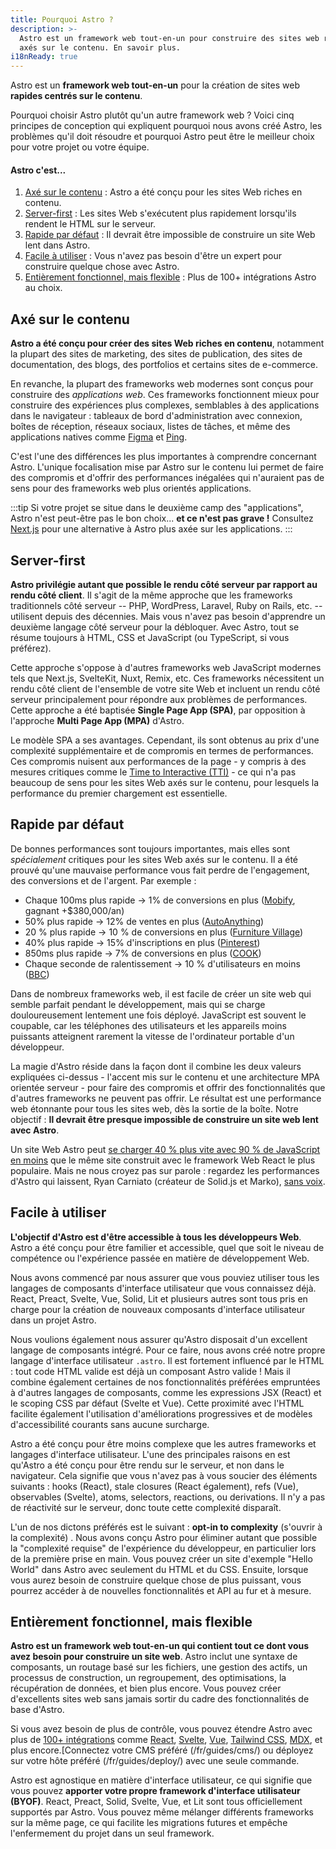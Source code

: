 ```yaml
---
title: Pourquoi Astro ?
description: >-
  Astro est un framework web tout-en-un pour construire des sites web rapides et
  axés sur le contenu. En savoir plus.
i18nReady: true
---
```


Astro est un **framework web tout-en-un** pour la création de sites web **rapides centrés sur le contenu**.

Pourquoi choisir Astro plutôt qu'un autre framework web ? Voici cinq principes de conception qui expliquent pourquoi nous avons créé Astro, les problèmes qu'il doit résoudre et pourquoi Astro peut être le meilleur choix pour votre projet ou votre équipe.

#### Astro c'est...

1. [Axé sur le contenu](#axé-sur-le-contenu) : Astro a été conçu pour les sites Web riches en contenu.
2. [Server-first](#server-first) : Les sites Web s'exécutent plus rapidement lorsqu'ils rendent le HTML sur le serveur.
3. [Rapide par défaut](#rapide-par-défaut) : Il devrait être impossible de construire un site Web lent dans Astro.
4. [Facile à utiliser](#facile-à-utiliser) : Vous n'avez pas besoin d'être un expert pour construire quelque chose avec Astro.
5. [Entièrement fonctionnel, mais flexible](#entièrement-fonctionnel-mais-flexible) : Plus de 100+ intégrations Astro au choix.


## Axé sur le contenu

**Astro a été conçu pour créer des sites Web riches en contenu**, notamment la plupart des sites de marketing, des sites de publication, des sites de documentation, des blogs, des portfolios et certains sites de e-commerce.

En revanche, la plupart des frameworks web modernes sont conçus pour construire des *applications web*. Ces frameworks fonctionnent mieux pour construire des expériences plus complexes, semblables à des applications dans le navigateur : tableaux de bord d'administration avec connexion, boîtes de réception, réseaux sociaux, listes de tâches, et même des applications natives comme [Figma](https://figma.com/) et [Ping](https://ping.gg/).

C'est l'une des différences les plus importantes à comprendre concernant Astro. L'unique focalisation mise par Astro sur le contenu lui permet de faire des compromis et d'offrir des performances inégalées qui n'auraient pas de sens pour des frameworks web plus orientés applications.

:::tip
Si votre projet se situe dans le deuxième camp des "applications", Astro n'est peut-être pas le bon choix... **et ce n'est pas grave !** Consultez [Next.js](https://nextjs.org/) pour une alternative à Astro plus axée sur les applications.
:::

## Server-first

**Astro privilégie autant que possible le rendu côté serveur par rapport au rendu côté client**. Il s'agit de la même approche que les frameworks traditionnels côté serveur -- PHP, WordPress, Laravel, Ruby on Rails, etc. -- utilisent depuis des décennies. Mais vous n'avez pas besoin d'apprendre un deuxième langage côté serveur pour la débloquer. Avec Astro, tout se résume toujours à HTML, CSS et JavaScript (ou TypeScript, si vous préférez).

Cette approche s'oppose à d'autres frameworks web JavaScript modernes tels que Next.js, SvelteKit, Nuxt, Remix, etc. Ces frameworks nécessitent un rendu côté client de l'ensemble de votre site Web et incluent un rendu côté serveur principalement pour répondre aux problèmes de performances. Cette approche a été baptisée **Single Page App (SPA)**, par opposition à l'approche **Multi Page App (MPA)** d'Astro.

Le modèle SPA a ses avantages. Cependant, ils sont obtenus au prix d'une complexité supplémentaire et de compromis en termes de performances. Ces compromis nuisent aux performances de la page - y compris à des mesures critiques comme le [Time to Interactive (TTI)](https://web.dev/interactive/) - ce qui n'a pas beaucoup de sens pour les sites Web axés sur le contenu, pour lesquels la performance du premier chargement est essentielle.

## Rapide par défaut

De bonnes performances sont toujours importantes, mais elles sont *spécialement* critiques pour les sites Web axés sur le contenu. Il a été prouvé qu'une mauvaise performance vous fait perdre de l'engagement, des conversions et de l'argent. Par exemple :

- Chaque 100ms plus rapide → 1% de conversions en plus ([Mobify](https://web.dev/why-speed-matters/), gagnant +$380,000/an)
- 50% plus rapide → 12% de ventes en plus ([AutoAnything](https://www.digitalcommerce360.com/2010/08/19/web-accelerator-revs-conversion-and-sales-autoanything/))
- 20 % plus rapide → 10 % de conversions en plus ([Furniture Village](https://www.thinkwithgoogle.com/intl/en-gb/marketing-strategies/app-and-mobile/furniture-village-and-greenlight-slash-page-load-times-boosting-user-experience/))
- 40% plus rapide → 15% d'inscriptions en plus ([Pinterest](https://medium.com/pinterest-engineering/driving-user-growth-with-performance-improvements-cfc50dafadd7))
- 850ms plus rapide → 7% de conversions en plus ([COOK](https://web.dev/why-speed-matters/))
- Chaque seconde de ralentissement → 10 % d'utilisateurs en moins ([BBC](https://www.creativebloq.com/features/how-the-bbc-builds-websites-that-scale))

Dans de nombreux frameworks web, il est facile de créer un site web qui semble parfait pendant le développement, mais qui se charge douloureusement lentement une fois déployé. JavaScript est souvent le coupable, car les téléphones des utilisateurs et les appareils moins puissants atteignent rarement la vitesse de l'ordinateur portable d'un développeur.

La magie d'Astro réside dans la façon dont il combine les deux valeurs expliquées ci-dessus - l'accent mis sur le contenu et une architecture MPA orientée serveur - pour faire des compromis et offrir des fonctionnalités que d'autres frameworks ne peuvent pas offrir. Le résultat est une performance web étonnante pour tous les sites web, dès la sortie de la boîte. Notre objectif : **Il devrait être presque impossible de construire un site web lent avec Astro**.

Un site Web Astro peut [se charger 40 % plus vite avec 90 % de JavaScript en moins](https://twitter.com/t3dotgg/status/1437195415439360003) que le même site construit avec le framework Web React le plus populaire. Mais ne nous croyez pas sur parole : regardez les performances d'Astro qui laissent, Ryan Carniato (créateur de Solid.js et Marko), [sans voix](https://youtu.be/2ZEMb_H-LYE?t=8163).


## Facile à utiliser

**L'objectif d'Astro est d'être accessible à tous les développeurs Web**. Astro a été conçu pour être familier et accessible, quel que soit le niveau de compétence ou l'expérience passée en matière de développement Web.

Nous avons commencé par nous assurer que vous pouviez utiliser tous les langages de composants d'interface utilisateur que vous connaissez déjà. React, Preact, Svelte, Vue, Solid, Lit et plusieurs autres sont tous pris en charge pour la création de nouveaux composants d'interface utilisateur dans un projet Astro.

Nous voulions également nous assurer qu'Astro disposait d'un excellent langage de composants intégré. Pour ce faire, nous avons créé notre propre langage d'interface utilisateur `.astro`. Il est fortement influencé par le HTML : tout code HTML valide est déjà un composant Astro valide ! Mais il combine également certaines de nos fonctionnalités préférées empruntées à d'autres langages de composants, comme les expressions JSX (React) et le scoping CSS par défaut (Svelte et Vue). Cette proximité avec l'HTML facilite également l'utilisation d'améliorations progressives et de modèles d'accessibilité courants sans aucune surcharge.

Astro a été conçu pour être moins complexe que les autres frameworks et langages d'interface utilisateur. L'une des principales raisons en est qu'Astro a été conçu pour être rendu sur le serveur, et non dans le navigateur. Cela signifie que vous n'avez pas à vous soucier des éléments suivants : hooks (React), stale closures (React également), refs (Vue), observables (Svelte), atoms, selectors, reactions, ou derivations. Il n'y a pas de réactivité sur le serveur, donc toute cette complexité disparaît.

L'un de nos dictons préférés est le suivant : **opt-in to complexity** (s'ouvrir à la complexité) .
Nous avons conçu Astro pour éliminer autant que possible la "complexité requise" de l'expérience du développeur, en particulier lors de la première prise en main. Vous pouvez créer un site d'exemple "Hello World" dans Astro avec seulement du HTML et du CSS. Ensuite, lorsque vous aurez besoin de construire quelque chose de plus puissant, vous pourrez accéder à de nouvelles fonctionnalités et API au fur et à mesure.



## Entièrement fonctionnel, mais flexible

**Astro est un framework web tout-en-un qui contient tout ce dont vous avez besoin pour construire un site web**. Astro inclut une syntaxe de composants, un routage basé sur les fichiers, une gestion des actifs, un processus de construction, un regroupement, des optimisations, la récupération de données, et bien plus encore. Vous pouvez créer d'excellents sites web sans jamais sortir du cadre des fonctionnalités de base d'Astro.

Si vous avez besoin de plus de contrôle, vous pouvez étendre Astro avec plus de [100+ intégrations](https://astro.build/integrations/) comme [React](https://www.npmjs.com/package/@astrojs/react), [Svelte](https://www.npmjs.com/package/@astrojs/svelte), [Vue](https://www.npmjs.com/package/@astrojs/vue), [Tailwind CSS](https://www.npmjs.com/package/@astrojs/tailwind), [MDX](https://www.npmjs.com/package/@astrojs/mdx), et plus encore.[Connectez votre CMS préféré (/fr/guides/cms/) ou déployez sur votre hôte préféré (/fr/guides/deploy/) avec une seule commande.

Astro est agnostique en matière d'interface utilisateur, ce qui signifie que vous pouvez **apporter votre propre framework d'interface utilisateur (BYOF)**. React, Preact, Solid, Svelte, Vue, et Lit sont tous officiellement supportés par Astro. Vous pouvez même mélanger différents frameworks sur la même page, ce qui facilite les migrations futures et empêche l'enfermement du projet dans un seul framework.